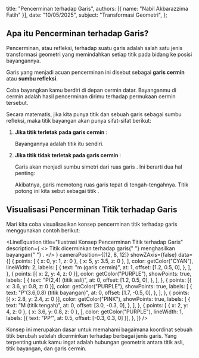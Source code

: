 
  title: "Pencerminan terhadap Garis",
  authors: [{ name: "Nabil Akbarazzima Fatih" }],
  date: "10/05/2025",
  subject: "Transformasi Geometri",
};

## Apa itu Pencerminan terhadap Garis?

Pencerminan, atau refleksi, terhadap suatu garis adalah salah satu jenis transformasi geometri yang memindahkan setiap titik pada bidang ke posisi bayangannya.

Garis yang menjadi acuan pencerminan ini disebut sebagai **garis cermin** atau **sumbu refleksi**.

Coba bayangkan kamu berdiri di depan cermin datar. Bayanganmu di cermin adalah hasil pencerminan dirimu terhadap permukaan cermin tersebut.

Secara matematis, jika kita punya titik <InlineMath math="P(x,y)" /> dan sebuah garis <InlineMath math="m" /> sebagai sumbu refleksi, maka titik bayangan <InlineMath math="P'(x',y')" /> akan punya sifat-sifat berikut:

1.  **Jika titik <InlineMath math="P" /> terletak pada garis cermin <InlineMath math="m" />**:

    Bayangannya adalah titik itu sendiri.

    <BlockMath math="P' = P" />

2.  **Jika titik <InlineMath math="P" /> tidak terletak pada garis cermin <InlineMath math="m" />**:

    Garis <InlineMath math="m" /> akan menjadi sumbu simetri dari ruas garis <InlineMath math="PP'" />. Ini berarti dua hal penting:

    <div className="flex flex-col gap-4">
      <BlockMath math="\text{Ruas garis } PP' \perp m" />
      <BlockMath math="\text{Jarak}(P, m) = \text{Jarak}(P', m)" />
    </div>

    Akibatnya, garis <InlineMath math="m" /> memotong ruas garis <InlineMath math="PP'" /> tepat di tengah-tengahnya. Titik potong ini kita sebut sebagai titik <InlineMath math="M" />.

## Visualisasi Pencerminan Titik terhadap Garis

Mari kita coba visualisasikan konsep pencerminan titik terhadap garis menggunakan contoh berikut:

<LineEquation
  title="Ilustrasi Konsep Pencerminan Titik terhadap Garis"
  description={
    <>
      Titik <InlineMath math="P(2,4)" /> dicerminkan terhadap garis{" "}
      <InlineMath math="m" /> menghasilkan bayangan{" "}
      <InlineMath math="P'(3.6, 0.8)" />.
    </>
  }
  cameraPosition={[12, 8, 12]}
  showZAxis={false}
  data={[
    {
      points: [
        { x: 0, y: 1, z: 0 },
        { x: 5, y: 3.5, z: 0 },
      ],
      color: getColor("CYAN"),
      lineWidth: 2,
      labels: [
        {
          text: "m (garis cermin)",
          at: 1,
          offset: [1.2, 0.5, 0],
        },
      ],
    },
    {
      points: [{ x: 2, y: 4, z: 0 }],
      color: getColor("PURPLE"),
      showPoints: true,
      labels: [
        {
          text: "P(2,4) (titik asli)",
          at: 0,
          offset: [1.2, 0.5, 0],
        },
      ],
    },
    {
      points: [{ x: 3.6, y: 0.8, z: 0 }],
      color: getColor("PURPLE"),
      showPoints: true,
      labels: [
        {
          text: "P'(3.6,0.8) (titik bayangan)",
          at: 0,
          offset: [1.7, -0.5, 0],
        },
      ],
    },
    {
      points: [{ x: 2.8, y: 2.4, z: 0 }],
      color: getColor("PINK"),
      showPoints: true,
      labels: [
        {
          text: "M (titik tengah)",
          at: 0,
          offset: [3.0, -0.3, 0],
        },
      ],
    },
    {
      points: [
        { x: 2, y: 4, z: 0 },
        { x: 3.6, y: 0.8, z: 0 },
      ],
      color: getColor("PURPLE"),
      lineWidth: 1,
      labels: [{ text: "PP'", at: 0.5, offset: [-0.3, 0.3, 0] }],
    },
  ]}
/>

Konsep ini merupakan dasar untuk memahami bagaimana koordinat sebuah titik berubah setelah dicerminkan terhadap berbagai jenis garis. Yang terpenting untuk kamu ingat adalah hubungan geometris antara titik asli, titik bayangan, dan garis cermin.
